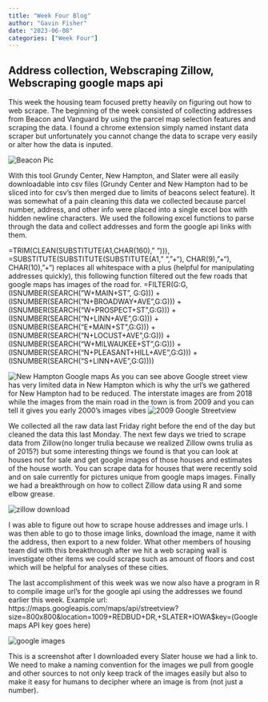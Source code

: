 ```yaml
---
title: "Week Four Blog"
author: "Gavin Fisher"
date: "2023-06-08"
categories: ["Week Four"]
---
```


## Address collection, Webscraping Zillow, Webscraping google maps api

This week the housing team focused pretty heavily on figuring out how to web scrape. The beginning of the week consisted of collecting addresses from Beacon and Vanguard by using the parcel map selection features and scraping the data. I found a chrome extension simply named instant data scraper but unfortunately you cannot change the data to scrape very easily or alter how the data is inputed.

![](Beacon.png "Beacon Pic")

With this tool Grundy Center, New Hampton, and Slater were all easily downloadable into csv files (Grundy Center and New Hampton had to be sliced into for csv's then merged due to limits of beacons select feature). It was somewhat of a pain cleaning this data we collected because parcel number, address, and other info were placed into a single excel box with hidden newline characters. We used the following excel functions to parse through the data and collect addresses and form the google api links with them.

=TRIM(CLEAN(SUBSTITUTE(A1,CHAR(160)," "))), =SUBSTITUTE(SUBSTITUTE(SUBSTITUTE(A1, " ", "+"), CHAR(9), "+"), CHAR(10), "+") replaces all whitespace with a plus (helpful for manipulating addresses quickly), this following function filtered out the few roads that google maps has images of the road for. =FILTER(G:G, (ISNUMBER(SEARCH("W+MAIN+ST", G:G))) + (ISNUMBER(SEARCH("N+BROADWAY+AVE",G:G))) + (ISNUMBER(SEARCH("W+PROSPECT+ST",G:G))) + (ISNUMBER(SEARCH("N+LINN+AVE",G:G))) + (ISNUMBER(SEARCH("E+MAIN+ST",G:G))) + (ISNUMBER(SEARCH("N+LOCUST+AVE",G:G))) + (ISNUMBER(SEARCH("W+MILWAUKEE+ST",G:G))) + (ISNUMBER(SEARCH("N+PLEASANT+HILL+AVE",G:G))) + (ISNUMBER(SEARCH("S+LINN+AVE",G:G))))

![](Hampton.png "New Hampton Google maps")
As you can see above Google street view has very limited data in New Hampton which is why the url's we gathered for New Hampton had to be reduced. The interstate images are from 2018 while the images from the main road in the town is from 2009 and you can tell it gives you early 2000's images vibes
![](streetview.png "2009 Google Streetview")

We collected all the raw data last Friday right before the end of the day but cleaned the data this last Monday. The next few days we tried to scrape data from Zillow(no longer trulia because we realized Zillow owns trulia as of 2015?) but some interesting things we found is that you can look at houses not for sale and get google images of those houses and estimates of the house worth. You can scrape data for houses that were recently sold and on sale currently for pictures unique from google maps images. Finally we had a breakthrough on how to collect Zillow data using R and some elbow grease.

![](zillowimage.png "zillow download")

I was able to figure out how to scrape house addresses and image urls. I was then able to go to those image links, download the image, name it with the address, then export to a new folder. What other members of housing team did with this breakthrough after we hit a web scraping wall is investigate other items we could scrape such as amount of floors and cost which will be helpful for analyses of these cities.

The last accomplishment of this week was we now also have a program in R to compile image url's for the google api using the addresses we found earlier this week. Example url: https://maps.googleapis.com/maps/api/streetview?size=800x800&location=1009+REDBUD+DR,+SLATER+IOWA$key=(Google maps API key goes here)

![](googleapi.png "google images")

This is a screenshot after I downloaded every Slater house we had a link to. We need to make a naming convention for the images we pull from google and other sources to not only keep track of the images easily but also to make it easy for humans to decipher where an image is from (not just a number).